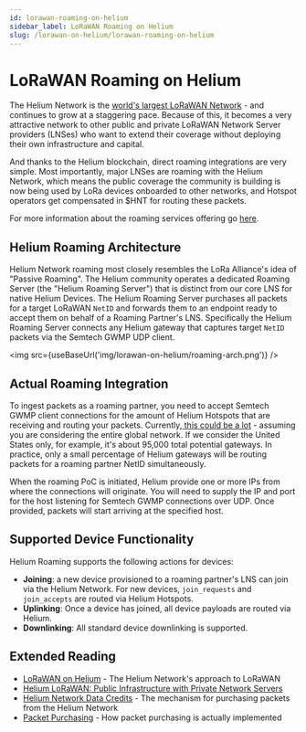 ```yaml
---
id: lorawan-roaming-on-helium
sidebar_label: LoRaWAN Roaming on Helium
slug: /lorawan-on-helium/lorawan-roaming-on-helium
---
```


# LoRaWAN Roaming on Helium


The Helium Network is the [world's largest LoRaWAN Network](https://explorer.helium.com) - and
continues to grow at a staggering pace. Because of this, it becomes a very attractive network to
other public and private LoRaWAN Network Server providers (LNSes) who want to extend their coverage
without deploying their own infrastructure and capital.

And thanks to the Helium blockchain, direct roaming integrations are very simple. Most importantly,
major LNSes are roaming with the Helium Network, which means the public coverage the community is
building is now being used by LoRa devices onboarded to other networks, and Hotspot operators get
compensated in $HNT for routing these packets.

For more information about the roaming services offering go [here](use-the-network/roaming).

## Helium Roaming Architecture

Helium Network roaming most closely resembles the LoRa Alliance's idea of "Passive Roaming". The
Helium community operates a dedicated Roaming Server (the "Helium Roaming Server") that is distinct
from our core LNS for native Helium Devices. The Helium Roaming Server purchases all packets for a
target LoRaWAN `NetID` and forwards them to an endpoint ready to accept them on behalf of a Roaming
Partner's LNS. Specifically the Helium Roaming Server connects any Helium gateway that captures
target `NetID` packets via the Semtech GWMP UDP client.

<img src={useBaseUrl('img/lorawan-on-helium/roaming-arch.png')} />

## Actual Roaming Integration

To ingest packets as a roaming partner, you need to accept Semtech GWMP client connections for the
amount of Helium Hotspots that are receiving and routing your packets.
Currently,[ this could be a lot](https://explorer.helium.com/hotspots) - assuming you are
considering the entire global network. If we consider the United States only, for example, it's
about 95,000 total potential gateways. In practice, only a small percentage of Helium gateways will
be routing packets for a roaming partner NetID simultaneously.

When the roaming PoC is initiated, Helium provide one or more IPs from where the connections will
originate. You will need to supply the IP and port for the host listening for Semtech GWMP
connections over UDP. Once provided, packets will start arriving at the specified host.

## Supported Device Functionality

Helium Roaming supports the following actions for devices:

- **Joining**: a new device provisioned to a roaming partner's LNS can join via the Helium Network.
  For new devices, `join_requests` and `join_accepts` are routed via Helium Hotspots.
- **Uplinking**: Once a device has joined, all device payloads are routed via Helium.
- **Downlinking**: All standard device downlinking is supported.

## Extended Reading

- [LoRaWAN on Helium](/lorawan-on-helium) - The Helium Network's approach to LoRaWAN
- [Helium LoRaWAN: Public Infrastructure with Private Network Servers](https://blog.helium.com/helium-lorawan-public-infrastructure-with-ultimate-privacy-9132560e4ae6)
- [Helium Network Data Credits](/use-the-network/console/data-credits/) - The mechanism for
  purchasing packets from the Helium Network
- [Packet Purchasing](/blockchain/packet-purchasing) - How packet purchasing is actually implemented
